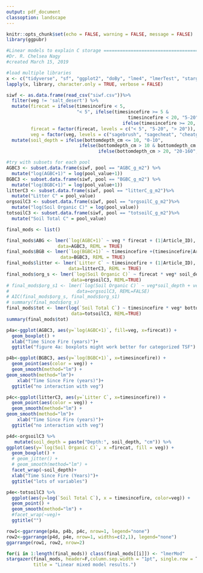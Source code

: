```yaml
---
output: pdf_document
classoption: landscape
---
```


```r
knitr::opts_chunk$set(echo = FALSE, warning = FALSE, message = FALSE)
library(ggpubr)
```

```r
#Linear models to explain C storage ============================================
#Dr. R. Chelsea Nagy
#created March 15, 2019

#load multiple libraries 
x <- c("tidyverse", "sf", "ggplot2", "doBy", "lme4", "lmerTest", "stargazer")
lapply(x, library, character.only = TRUE, verbose = FALSE)

siwf <- as.data.frame(read_csv("siwf.csv"))%>%
  filter(veg != 'salt_desert') %>%
  mutate(firecat = ifelse(timesincefire < 5,
                          "< 5", ifelse(timesincefire >= 5 &
                                             timesincefire < 20, "5-20", 
                                           ifelse(timesincefire >= 20, "> 20", NA))),
         firecat = factor(firecat, levels = c("< 5", "5-20", "> 20")),
         veg = factor(veg, levels = c("sagebrush", "sagecheat", "cheatgrass")))%>%
  mutate(soil_depth = ifelse(bottomdepth_cm <= 10, "0-10", 
                           ifelse(bottomdepth_cm > 10 & bottomdepth_cm <=20, "10-20", 
                                  ifelse(bottomdepth_cm > 20, "20-160", NA))))

#try with subsets for each pool
AGBC3 <- subset.data.frame(siwf, pool == "AGBC_g_m2") %>%
  mutate("log(AGBC+1)" = log(pool_value+1)) 
BGBC3 <- subset.data.frame(siwf, pool == "BGBC_g_m2") %>%
  mutate("log(BGBC+1)" = log(pool_value+1))
litterC3 <- subset.data.frame(siwf, pool == "litterC_g_m2")%>%
  mutate("Litter C" = pool_value)
orgsoilC3 <- subset.data.frame(siwf, pool == "orgsoilC_g_m2")%>%
  mutate("log(Soil Organic C)" = log(pool_value))
totsoilC3 <- subset.data.frame(siwf, pool == "totsoilC_g_m2")%>%
  mutate("Soil Total C" = pool_value) 

final_mods <- list()

final_mods$ABG <- lmer(`log(AGBC+1)` ~ veg * firecat + (1|Article_ID), 
                   data=AGBC3, REML = TRUE)
final_mods$BGB <- lmer(`log(BGBC+1)` ~ timesincefire +(timesincefire|Article_ID), 
                    data=BGBC3, REML = TRUE)
final_mods$litter <- lmer(`Litter C` ~ timesincefire + (1|Article_ID), 
                       data=litterC3, REML = TRUE)
final_mods$org_s <- lmer(`log(Soil Organic C)` ~ firecat * veg* soil_depth + (1|Article_ID),
                        data=orgsoilC3, REML=TRUE)
# final_mods$org_s1 <- lmer(`log(Soil Organic C)` ~ veg*soil_depth + veg*firecat +(1|Article_ID),
#                         data=orgsoilC3, REML=FALSE)
# AIC(final_mods$org_s, final_mods$org_s1)
# summary(final_mods$org_s)
final_mods$tot <- lmer(log(`Soil Total C`) ~ timesincefire * veg* bottomdepth_cm + (1|Article_ID), 
                        data=totsoilC3, REML=TRUE)
summary(final_mods$tot)
```

```r
p4a<-ggplot(AGBC3, aes(y=`log(AGBC+1)`, fill=veg, x=firecat)) + 
  geom_boxplot() +
  xlab("Time Since Fire (years)")+
  ggtitle("figure 4a: boxplots might work better for categorized TSF")
```

```r
p4b<-ggplot(BGBC3, aes(y=`log(BGBC+1)`, x=timesincefire)) + 
  geom_point(aes(color = veg)) +
  geom_smooth(method="lm") +
geom_smooth(method="lm")+
    xlab("Time Since Fire (years)")+
  ggtitle("no interaction with veg")

```

```r
p4c<-ggplot(litterC3, aes(y=`Litter C`, x=timesincefire)) + 
  geom_point(aes(color = veg)) +
  geom_smooth(method="lm") +
geom_smooth(method="lm")+
    xlab("Time Since Fire (years)")+
  ggtitle("no interaction with veg")
```

```r
p4d<-orgsoilC3 %>%
   mutate(soil_depth = paste("Depth:", soil_depth, "cm")) %>%
ggplot(aes(y=`log(Soil Organic C)`, x =firecat, fill = veg)) + 
  geom_boxplot() +
  # geom_jitter() +
  # geom_smooth(method="lm") +
  facet_wrap(~soil_depth)+
  xlab("Time Since Fire (Years)")+
  ggtitle("lots of variables")
```

```r
p4e<-totsoilC3 %>%
  ggplot(aes(y=log(`Soil Total C`), x = timesincefire, color=veg)) +
  geom_point() +
  geom_smooth(method="lm") +
  #facet_wrap(~veg)+
  ggtitle("")

```

```r
row1<-ggarrange(p4a, p4b, p4c, nrow=1, legend="none")
row2<-ggarrange(p4d, p4e, nrow=1, widths=c(2,1), legend="none")
ggarrange(row1, row2, nrow=2)
```

```r
for(i in 1:length(final_mods)) class(final_mods[[i]]) <- "lmerMod"
stargazer(final_mods, header=F,column.sep.width = "1pt", single.row = T, 
          title = "Linear mixed model results.")
```
